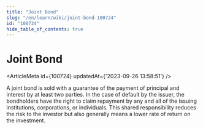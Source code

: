 ```yaml
---
title: "Joint Bond"
slug: "/en/learn/wiki/joint-bond-100724"
id: "100724"
hide_table_of_contents: true
---
```



# Joint Bond

<ArticleMeta id={100724} updatedAt={'2023-09-26 13:58:51'} />
<div className='border-solid border-b border-t-0 my-4 border-[var(--ifm-color-gray-300)]' />

A joint bond is sold with a guarantee of the payment of principal and interest by at least two parties. In the case of default by the issuer, the bondholders have the right to claim repayment by any and all of the issuing institutions, corporations, or individuals. This shared responsibility reduces the risk to the investor but also generally means a lower rate of return on the investment.

